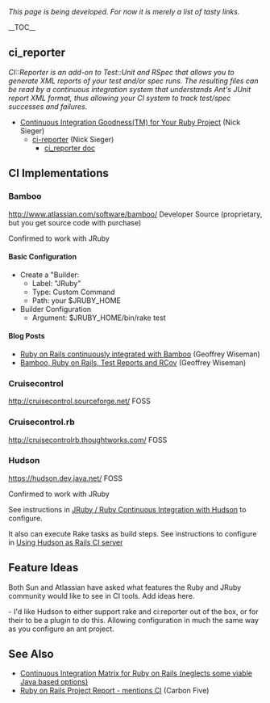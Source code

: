 ''This page is being developed. For now it is merely a list of tasty links.''

__TOC__

== ci_reporter ==
''CI::Reporter is an add-on to Test::Unit and RSpec that allows you to generate XML reports of your test and/or spec runs. The resulting files can be read by a continuous integration system that understands Ant's JUnit report XML format, thus allowing your CI system to track test/spec successes and failures.''

* [http://blog.nicksieger.com/articles/2007/01/06/continuous-integration-goodness-tm-for-your-ruby-project Continuous Integration Goodness(TM) for Your Ruby Project] (Nick Sieger)
** [https://github.com/nicksieger/ci_reporter/ ci-reporter] (Nick Sieger)
*** [http://caldersphere.rubyforge.org/ci_reporter/ ci_reporter doc]

== CI Implementations  ==

=== Bamboo ===
http://www.atlassian.com/software/bamboo/
Developer Source (proprietary, but you get source code with purchase)

Confirmed to work with JRuby

==== Basic Configuration ====
* Create a "Builder: 
** Label: "JRuby"
** Type: Custom Command  	
** Path: your $JRUBY_HOME
* Builder Configuration
** Argument: $JRUBY_HOME/bin/rake test

==== Blog Posts ====
* [http://furiouspurpose.blogspot.com/2007/07/ruby-on-rails-continuously-integrated.html Ruby on Rails continuously integrated with Bamboo] (Geoffrey Wiseman)
* [http://furiouspurpose.blogspot.com/2007/07/bamboo-ruby-on-rails-test-reports-and.html Bamboo, Ruby on Rails, Test Reports and RCov] (Geoffrey Wiseman)

=== Cruisecontrol ===
http://cruisecontrol.sourceforge.net/
FOSS

=== Cruisecontrol.rb ===
http://cruisecontrolrb.thoughtworks.com/
FOSS

=== Hudson ===
https://hudson.dev.java.net/
FOSS

Confirmed to work with JRuby

See instructions in [http://blog.huikau.com/2008/01/09/jruby-ruby-continuous-integration-with-hudson/ JRuby / Ruby Continuous Integration with Hudson] to configure.

It also can execute Rake tasks as build steps. See instructions to configure in [http://thinkincode.net/2008/5/22/using-hudson-as-rails-ci-server Using Hudson as Rails CI server]

== Feature Ideas ==
Both Sun and Atlassian have asked what features the Ruby and JRuby community would like to see in CI tools. Add ideas here.

- I'd like Hudson to either support rake and ci:reporter out of the box, or for their to be a plugin to do this.  Allowing configuration in much the same way as you configure an ant project.

== See Also ==
* [http://rossniemi.files.wordpress.com/2007/03/ci-ruby-on-rails-1_0.pdf Continuous Integration Matrix for Ruby on Rails (neglects some viable Java based options)]
* [http://www.carbonfive.com/community/archives/2007/09/ Ruby on Rails Project Report - mentions CI] (Carbon Five)
